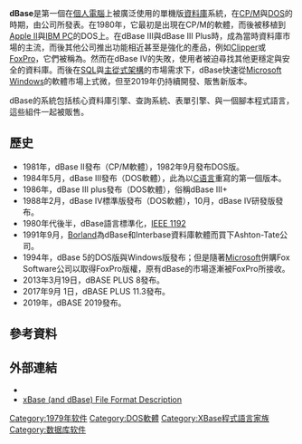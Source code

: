 {{多個問題|
{{expand|time=2013-06-25T11:44:02+00:00}}
{{expert|time=2013-06-25T11:44:02+00:00}}
}}
{{NoteTA|G1=IT}}
{{Infobox programming language
| logo                   = [[File:DBaseLogo_BlackWithRed_glass_300.png|File:DBaseLogo BlackWithRed glass 300.png]]
| name                   = dBASE
| paradigm               = [[指令式編程|指令式編程]]、[[宣告式編程|宣告式編程]]
| released               = {{Start date and age|1979}}
| latest release version = dBASE 2019
| latest release date = {{Start date and age|2019}}
| developer              = {{link-en|C. Wayne Ratliff|C. Wayne Ratliff}}<ref name="developer">{{cite web|title=The History of FoxPro|url=http://www.foxprohistory.org/interview_wayne_ratliff.htm|accessdate=2013-06-25|archive-date=2013-08-20|archive-url=https://web.archive.org/web/20130820064142/http://www.foxprohistory.org/interview_wayne_ratliff.htm|dead-url=no}}</ref>
| influenced             = [[Clipper|Clipper]], {{link-en|Paradox (資料庫)|Paradox (database)}}, {{link-en|Harbour|Harbour (software)}}. [[FoxPro|FoxPro]]
| website                = [http://www.dbase.com/ www.dbase.com]
}}

{{Lowercase title|title=dBase}}
'''dBase'''是第一個在[[個人電腦|個人電腦]]上被廣泛使用的單機版[[資料庫|資料庫]]系統，在[[CP/M|CP/M]]與[[DOS|DOS]]的時期，由{{link-en|Ashton-Tate|Ashton-Tate}}公司所發表。在1980年，它最初是出現在CP/M的軟體，而後被移植到[[Apple_II|Apple II]]與[[IBM_PC|IBM PC]]的DOS上。在dBase III與dBase III Plus時，成為當時資料庫市場的主流，而後其他公司推出功能相近甚至是強化的產品，例如[[Clipper|Clipper]]或[[FoxPro|FoxPro]]，它們被稱為{{link-en|xBase|xBase}}。然而在dBase IV的失敗，使用者被迫尋找其他更穩定與安全的資料庫。而後在[[SQL|SQL]]與[[主從式架構|主從式架構]]的市場需求下，dBase快速從[[Microsoft_Windows|Microsoft Windows]]的軟體市場上式微，但至2019年仍持續開發、販售新版本。

dBase的系統包括核心資料庫引擎、查詢系統、表單引擎、與一個腳本程式語言，這些組件一起被販售。

==歷史==
*1981年，dBase II發布（CP/M軟體），1982年9月發布DOS版。
*1984年5月，dBase III發布（DOS軟體），此為以[[C语言|C语言]]重寫的第一個版本。
*1986年，dBase III plus發布（DOS軟體），俗稱dBase III+
*1988年2月，dBase IV標準版發布（DOS軟體），10月，dBase IV研發版發布。
*1980年代後半，dBase語言標準化，[[IEEE_1192|IEEE 1192]]
*1991年9月，[[Borland|Borland]]為dBase和Interbase資料庫軟體而買下Ashton-Tate公司。
*1994年，dBase 5的DOS版與Windows版發布；但是隨著[[Microsoft|Microsoft]]併購Fox Software公司以取得FoxPro版權，原有dBase的市場逐漸被FoxPro所接收。
*2013年3月19日，dBASE PLUS 8發布。
*2017年9月 1日，dBASE PLUS 11.3發布。
*2019年，dBASE 2019發布。

==參考資料==
{{reflist}}

==外部連結==
* {{Official website|http://www.dbase.com/}}
* [http://www.clicketyclick.dk/databases/xbase/format/index.html xBase (and dBase) File Format Description]{{Wayback|url=http://www.clicketyclick.dk/databases/xbase/format/index.html |date=20130812101404 }}

[[Category:1979年软件|Category:1979年软件]]
[[Category:DOS軟體|Category:DOS軟體]]
[[Category:XBase程式語言家族|Category:XBase程式語言家族]]
[[Category:数据库软件|Category:数据库软件]]